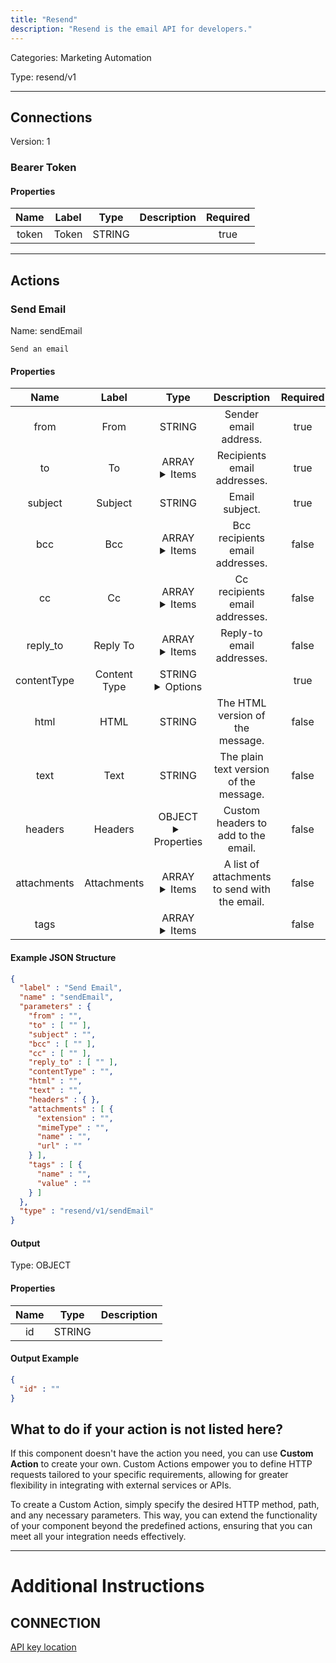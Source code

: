 ```yaml
---
title: "Resend"
description: "Resend is the email API for developers."
---
```



Categories: Marketing Automation


Type: resend/v1

<hr />



## Connections

Version: 1


### Bearer Token

#### Properties

|      Name       |      Label     |     Type     |     Description     | Required |
|:---------------:|:--------------:|:------------:|:-------------------:|:--------:|
| token | Token | STRING |  | true |





<hr />


## Actions


### Send Email
Name: sendEmail

`Send an email`

#### Properties

|      Name       |      Label     |     Type     |     Description     | Required |
|:---------------:|:--------------:|:------------:|:-------------------:|:--------:|
| from | From | STRING | Sender email address. | true |
| to | To | ARRAY <details> <summary> Items </summary> [STRING\($email)] </details> | Recipients email addresses. | true |
| subject | Subject | STRING | Email subject. | true |
| bcc | Bcc | ARRAY <details> <summary> Items </summary> [STRING\($email)] </details> | Bcc recipients email addresses. | false |
| cc | Cc | ARRAY <details> <summary> Items </summary> [STRING\($email)] </details> | Cc recipients email addresses. | false |
| reply_to | Reply To | ARRAY <details> <summary> Items </summary> [STRING\($email)] </details> | Reply-to email addresses. | false |
| contentType | Content Type | STRING <details> <summary> Options </summary> HTML, TEXT </details> |  | true |
| html | HTML | STRING | The HTML version of the message. | false |
| text | Text | STRING | The plain text version of the message. | false |
| headers | Headers | OBJECT <details> <summary> Properties </summary> &#123;&#125; </details> | Custom headers to add to the email. | false |
| attachments | Attachments | ARRAY <details> <summary> Items </summary> [FILE_ENTRY] </details> | A list of attachments to send with the email. | false |
| tags | | ARRAY <details> <summary> Items </summary> [&#123;STRING\(name), STRING\(value)&#125;] </details> |  | false |

#### Example JSON Structure
```json
{
  "label" : "Send Email",
  "name" : "sendEmail",
  "parameters" : {
    "from" : "",
    "to" : [ "" ],
    "subject" : "",
    "bcc" : [ "" ],
    "cc" : [ "" ],
    "reply_to" : [ "" ],
    "contentType" : "",
    "html" : "",
    "text" : "",
    "headers" : { },
    "attachments" : [ {
      "extension" : "",
      "mimeType" : "",
      "name" : "",
      "url" : ""
    } ],
    "tags" : [ {
      "name" : "",
      "value" : ""
    } ]
  },
  "type" : "resend/v1/sendEmail"
}
```

#### Output



Type: OBJECT


#### Properties

|     Name     |     Type     |     Description     |
|:------------:|:------------:|:-------------------:|
| id | STRING |  |




#### Output Example
```json
{
  "id" : ""
}
```




## What to do if your action is not listed here?

If this component doesn't have the action you need, you can use **Custom Action** to create your own. Custom Actions empower you to define HTTP requests tailored to your specific requirements, allowing for greater flexibility in integrating with external services or APIs.

To create a Custom Action, simply specify the desired HTTP method, path, and any necessary parameters. This way, you can extend the functionality of your component beyond the predefined actions, ensuring that you can meet all your integration needs effectively.

<hr />

# Additional Instructions

## CONNECTION

[API key location](https://resend.com/api-keys)
